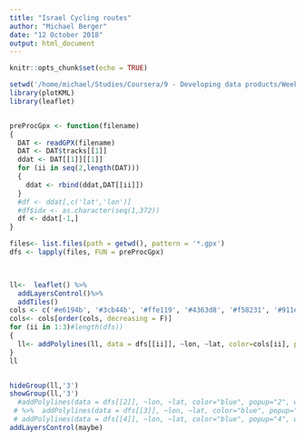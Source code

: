 ```yaml
---
title: "Israel Cycling routes"
author: "Michael Berger"
date: "12 October 2018"
output: html_document
---
```


```r
knitr::opts_chunk$set(echo = TRUE)
```

```r
setwd('/home/michael/Studies/Coursera/9 - Developing data products/Week 2/Project/')
library(plotKML)
library(leaflet)


preProcGpx <- function(filename)
{
  DAT <- readGPX(filename)
  DAT <- DAT$tracks[[1]]
  ddat <- DAT[[1]][[1]]
  for (ii in seq(2,length(DAT)))
  {
    ddat <- rbind(ddat,DAT[[ii]])
  }
  #df <- ddat[,c('lat','lon')]
  #df$idx <- as.character(seq(1,372))
  df <- ddat[-1,]
}

files<- list.files(path = getwd(), pattern = '*.gpx')
dfs <- lapply(files, FUN = preProcGpx)

  
```

```r

ll<-  leaflet() %>%
  addLayersControl()%>%
  addTiles()
cols <- c('#e6194b', '#3cb44b', '#ffe119', '#4363d8', '#f58231', '#911eb4', '#46f0f0', '#f032e6', '#bcf60c', '#fabebe', '#008080', '#e6beff', '#9a6324', '#fffac8', '#800000', '#aaffc3', '#808000', '#ffd8b1', '#000075', '#808080', '#ffffff', '#000000') 
cols<- cols[order(cols, decreasing = F)]
for (ii in 1:3)#length(dfs))
{
  ll<- addPolylines(ll, data = dfs[[ii]], ~lon, ~lat, color=cols[ii], popup=as.character(ii), weight = 4, group = as.character(ii))
}
ll


hideGroup(ll,'3')
showGroup(ll,'3')
  #addPolylines(data = dfs[[2]], ~lon, ~lat, color="blue", popup="2", weight = 2)
 # %>%  addPolylines(data = dfs[[3]], ~lon, ~lat, color="blue", popup="3", weight = 2)
 # addPolylines(data = dfs[[4]], ~lon, ~lat, color="blue", popup="4", weight = 2)
addLayersControl(maybe)
```

